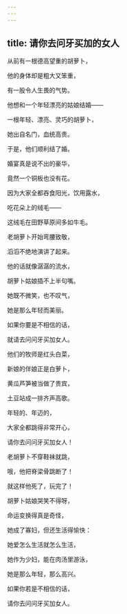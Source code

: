 ```yaml
---
---
---
```

title: 请你去问牙买加的女人
---



从前有一根德高望重的胡萝卜，

他的身体却是粗大又笨重，

有一股令人生畏的气势。

他想和一个年轻漂亮的姑娘结婚——

一根年轻、漂亮、灵巧的胡萝卜，

她出自名门，血统高贵。

于是，他们顺利结了婚。

婚宴真是说不出的豪华，

竟然一个铜板也没有花。

因为大家全都吞食阳光，饮用露水，

吃花朵上的绒毛——

这绒毛在田野草原间多如牛毛。

老胡萝卜开始弯腰致敬，

滔滔不绝地演讲了起来。

他的话就像潺潺的流水，

胡萝卜姑娘插不上半句嘴。

她既不微笑，也不叹气，

她是那么年轻而美丽。

如果你要是不相信的话，

就请去问问牙买加女人。

他们的牧师是红头白菜，

新娘的伴娘正是白萝卜，

黄瓜芦笋被当做了贵宾，

土豆站成一排齐声高歌。

年轻的、年迈的，

大家全都跳得非常开心，

请你去问问牙买加女人！

老胡萝卜不穿鞋袜就跳，

哦，他把脊梁骨跳断了！

就这样他死了，玩完了！

胡萝卜姑娘哭笑不得呀，

命运变换得真是奇怪，

她成了寡妇，但还生活得愉快：

她爱怎么生活就怎么生活，

她作为少妇，能在肉汤里游泳，

她是那么年轻，那么高兴。

如果你若是不相信的话，

请你去问问牙买加女人。